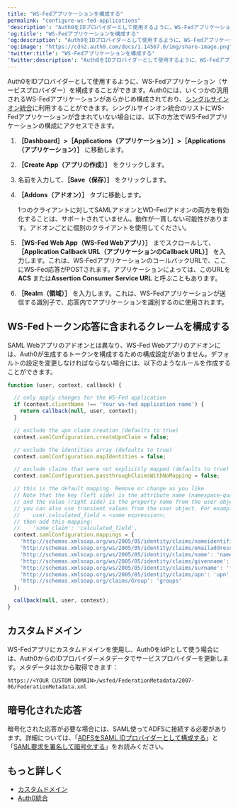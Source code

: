 ```yaml
---
title: "WS-Fedアプリケーションを構成する"
permalink: "configure-ws-fed-applications"
'description': "Auth0をIDプロバイダーとして使用するように、WS-Fedアプリケーションを構成する方法について説明します。"
'og:title': "WS-Fedアプリケーションを構成する"
'og:description': "Auth0をIDプロバイダーとして使用するように、WS-Fedアプリケーションを構成する方法について説明します。"
'og:image': "https://cdn2.auth0.com/docs/1.14567.0/img/share-image.png"
'twitter:title': "WS-Fedアプリケーションを構成する"
'twitter:description': "Auth0をIDプロバイダーとして使用するように、WS-Fedアプリケーションを構成する方法について説明します。"
---
```


Auth0をIDプロバイダーとして使用するように、<Tooltip data-tooltip-id="react-containers-DefinitionTooltip-2" href="/ja-jp/glossary?term=ws-fed" tip="Webサービスフェデレーション（WS-Fed）: ドメイン全体でユーザーIDを管理するためのプロトコル。" cta="用語集の表示">WS-Fed</Tooltip>アプリケーション（サービスプロバイダー）を構成することができます。Auth0には、いくつかの汎用されるWS-Fedアプリケーションがあらかじめ構成されており、[シングルサインオン統合](/ja-jp/customize/integrations/sso-integrations)に利用することができます。シングルサインオン統合のリストにWS-Fedアプリケーションが含まれていない場合には、以下の方法でWS-Fedアプリケーションの構成にアクセスできます。

1. **［Dashboard］>［Applications（アプリケーション）］>［Applications（アプリケーション）］** に移動します。
2. **［Create App（アプリの作成）］** をクリックします。
3. 名前を入力して、**［Save（保存）］** をクリックします。
4. **［Addons（アドオン）］** タブに移動します。

   <Callout icon="file-lines" color="#0EA5E9" iconType="regular">

   1つのクライアントに対してSAMLアドオンとWD-Fedアドオンの両方を有効化することは、サポートされていません。動作が一貫しない可能性があります。アドオンごとに個別のクライアントを使用してください。

   </Callout>

5. **［WS-Fed Web App（WS-Fed Webアプリ）］** までスクロールして、**［Application Callback URL（アプリケーションのCallback URL）］** を入力します。これは、WS-FedアプリケーションのコールバックURLで、ここにWS-Fed応答がPOSTされます。アプリケーションによっては、このURLを**ACS** または**Assertion Consumer Service URL** と呼ぶこともあります。
6. **［Realm（領域）］** を入力します。これは、WS-Fedアプリケーションが送信する識別子で、応答内でアプリケーションを識別するのに使用されます。

## WS-Fedトークン応答に含まれるクレームを構成する

<Tooltip data-tooltip-id="react-containers-DefinitionTooltip-1" href="/ja-jp/glossary?term=security-assertion-markup-language" tip="Security Assertion Markup Language（SAML）: パスワードなしに二者間で認証情報を交換できる標準化プロトコル。" cta="用語集の表示">SAML</Tooltip> Webアプリのアドオンとは異なり、WS-Fed Webアプリのアドオンには、Auth0が生成するトークンを構成するための構成設定がありません。デフォルトの設定を変更しなければならない場合には、以下のようなルールを作成することができます。

```javascript lines
function (user, context, callback) {

  // only apply changes for the WS-Fed application
  if (context.clientName !== 'Your ws-fed application name') {
    return callback(null, user, context);
  }

  // exclude the upn claim creation (defaults to true)
  context.samlConfiguration.createUpnClaim = false;

  // exclude the identities array (defaults to true)
  context.samlConfiguration.mapIdentities = false;

  // exclude claims that were not explicitly mapped (defaults to true)
  context.samlConfiguration.passthroughClaimsWithNoMapping = false;

  // this is the default mapping. Remove or change as you like.
  // Note that the key (left side) is the attribute name (namespace-qualified)
  // and the value (right side) is the property name from the user object.
  // you can also use transient values from the user object. For example, for:
  //    user.calculated_field = <some expression>;
  // then add this mapping:
  //    'some_claim': 'calculated_field', 
  context.samlConfiguration.mappings = {
    'http://schemas.xmlsoap.org/ws/2005/05/identity/claims/nameidentifier': 'user_id',
    'http://schemas.xmlsoap.org/ws/2005/05/identity/claims/emailaddress': 'email',
    'http://schemas.xmlsoap.org/ws/2005/05/identity/claims/name': 'name',
    'http://schemas.xmlsoap.org/ws/2005/05/identity/claims/givenname': 'given_name',
    'http://schemas.xmlsoap.org/ws/2005/05/identity/claims/surname': 'family_name',
    'http://schemas.xmlsoap.org/ws/2005/05/identity/claims/upn': 'upn',
    'http://schemas.xmlsoap.org/claims/Group': 'groups'
  };

  callback(null, user, context);
}
```

## カスタムドメイン

WS-Fedアプリにカスタムドメインを使用し、Auth0を<Tooltip data-tooltip-id="react-containers-DefinitionTooltip-2" href="/ja-jp/glossary?term=idp" tip="IDプロバイダー（IdP）: デジタルIDを保存および管理するサービス。" cta="用語集の表示">IdP</Tooltip>として使う場合には、Auth0からのIDプロバイダーメタデータでサービスプロバイダーを更新します。メタデータは次から取得できます：

`https://<YOUR CUSTOM DOMAIN>/wsfed/FederationMetadata/2007-06/FederationMetadata.xml`

## 暗号化された応答

暗号化された応答が必要な場合には、SAML使ってADFSに接続する必要があります。詳細については、「[ADFSをSAML IDプロバイダーとして構成する](/ja-jp/authenticate/protocols/saml/saml-sso-integrations/configure-auth0-saml-service-provider/configure-adfs-saml-connections)」と「[SAML要求を署名して暗号化する](/ja-jp/authenticate/protocols/saml/saml-sso-integrations/sign-and-encrypt-saml-requests)」をお読みください。

## もっと詳しく

* [カスタムドメイン](/ja-jp/customize/custom-domains)
* [Auth0統合](/ja-jp/customize/integrations)